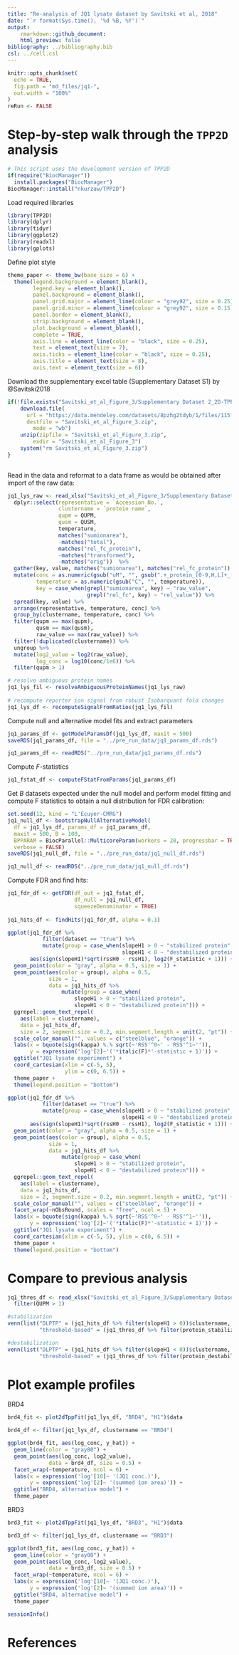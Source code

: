 ```yaml
---
title: "Re-analysis of JQ1 lysate dataset by Savitski et al, 2018"
date: "`r format(Sys.time(), '%d %B, %Y')`"
output:
    rmarkdown::github_document:
    html_preview: false
bibliography: ../bibliography.bib
csl: ../cell.csl
---
```


```r
knitr::opts_chunk$set(
  echo = TRUE,
  fig.path = "md_files/jq1-",
  out.width = "100%"
)
reRun <- FALSE
```

# Step-by-step walk through the `TPP2D` analysis

```r
# This script uses the development version of TPP2D
if(require("BiocManager"))
  install.packages("BiocManager")
BiocManager::install("nkurzaw/TPP2D")
```

Load required libraries

```r
library(TPP2D)
library(dplyr)
library(tidyr)
library(ggplot2)
library(readxl)
library(gplots)
```

Define plot style
```r
theme_paper <- theme_bw(base_size = 6) +
  theme(legend.background = element_blank(), 
        legend.key = element_blank(), 
        panel.background = element_blank(), 
        panel.grid.major = element_line(colour = "grey92", size = 0.25),
        panel.grid.minor = element_line(colour = "grey92", size = 0.15),
        panel.border = element_blank(), 
        strip.background = element_blank(), 
        plot.background = element_blank(), 
        complete = TRUE,
        axis.line = element_line(color = "black", size = 0.25),
        text = element_text(size = 7),
        axis.ticks = element_line(color = "black", size = 0.25),
        axis.title = element_text(size = 8),
        axis.text = element_text(size = 6))
```

Download the supplementary excel table (Supplementary Dataset S1) by @Savitski2018

```r
if(!file.exists("Savitski_et_al_Figure_3/Supplementary Dataset 2_2D-TPP.xlsx")){
    download.file(
      url = "https://data.mendeley.com/datasets/8pzhg2tdyb/1/files/115f60c9-01d1-4213-9abb-aa095d70a626/Savitski%20et%20al%20Figure%203.zip?dl=1",
      destfile = "Savitski_et_al_Figure_3.zip",
        mode = "wb") 
    unzip(zipfile = "Savitski_et_al_Figure_3.zip", 
        exdir = "Savitski_et_al_Figure_3")
    system("rm Savitski_et_al_Figure_3.zip")
}
  
```


Read in the data and reformat to a data frame as would be obtained after import of the raw data:

```r
jq1_lys_raw <- read_xlsx("Savitski_et_al_Figure_3/Supplementary Dataset 2_2D-TPP.xlsx", sheet = 3, skip = 1) %>% 
  dplyr::select(representative = `Accession No.`,
                clustername = `protein name`,
                qupm = QUPM,
                qusm = QUSM,
                temperature,
                matches("sumionarea"),
                -matches("total"),
                matches("rel_fc_protein"),
                -matches("transformed"),
                -matches("orig"))  %>% 
  gather(key, value, matches("sumionarea"), matches("rel_fc_protein")) %>% 
  mutate(conc = as.numeric(gsub("uM", "", gsub(".+_protein_[0-9,H,L]+_[0-9,H,L]+_", "", key))),
         temperature = as.numeric(gsub("C", "", temperature)),
         key = case_when(grepl("sumionarea", key) ~ "raw_value",
                         grepl("rel_fc", key) ~ "rel_value")) %>% 
  spread(key, value) %>% 
  arrange(representative, temperature, conc) %>% 
  group_by(clustername, temperature, conc) %>% 
  filter(qupm == max(qupm), 
         qusm == max(qusm), 
         raw_value == max(raw_value)) %>% 
  filter(!duplicated(clustername)) %>% 
  ungroup %>% 
  mutate(log2_value = log2(raw_value),
         log_conc = log10(conc/1e6)) %>% 
  filter(qupm > 1)

# resolve ambiguous protein names
jq1_lys_fil <- resolveAmbiguousProteinNames(jq1_lys_raw)
  
# recompute reporter ion signal from robust Isobarquant fold changes
jq1_lys_df <- recomputeSignalFromRatios(jq1_lys_fil)
```

Compute null and alternative model fits and extract parameters
```r
jq1_params_df <- getModelParamsDf(jq1_lys_df, maxit = 500)
saveRDS(jq1_params_df, file = "../pre_run_data/jq1_params_df.rds")
```

```r
jq1_params_df <- readRDS("../pre_run_data/jq1_params_df.rds")
```

Compute *F*-statistics
```r
jq1_fstat_df <- computeFStatFromParams(jq1_params_df)
```

Get $B$ datasets expected under the null model and perform model fitting and compute F statistics to obtain a null distribution for FDR calibration:
```r
set.seed(12, kind = "L'Ecuyer-CMRG")
jq1_null_df <- bootstrapNullAlternativeModel(
  df = jq1_lys_df, params_df = jq1_params_df, 
  maxit = 500, B = 100,
  BPPARAM = BiocParallel::MulticoreParam(workers = 20, progressbar = TRUE),
  verbose = FALSE)
saveRDS(jq1_null_df, file = "../pre_run_data/jq1_null_df.rds")
```

```r
jq1_null_df <- readRDS("../pre_run_data/jq1_null_df.rds")
```

Compute FDR and find hits:

```r
jq1_fdr_df <- getFDR(df_out = jq1_fstat_df,
                     df_null = jq1_null_df,
                     squeezeDenominator = TRUE)
  
jq1_hits_df <- findHits(jq1_fdr_df, alpha = 0.1)
```

```r
ggplot(jq1_fdr_df %>% 
           filter(dataset == "true") %>% 
           mutate(group = case_when(slopeH1 > 0 ~ "stabilized protein",
                                    slopeH1 < 0 ~ "destabilized protein")), 
       aes(sign(slopeH1)*sqrt(rssH0 - rssH1), log2(F_statistic + 1))) +
  geom_point(color = "gray", alpha = 0.5, size = 1) + 
  geom_point(aes(color = group), alpha = 0.5, 
             size = 1,
             data = jq1_hits_df %>% 
                 mutate(group = case_when(
                     slopeH1 > 0 ~ "stabilized protein",
                     slopeH1 < 0 ~ "destabilized protein"))) + 
  ggrepel::geom_text_repel(
    aes(label = clustername),
    data = jq1_hits_df, 
    size = 2, segment.size = 0.2, min.segment.length = unit(2, "pt")) +
  scale_color_manual("", values = c("steelblue", "orange")) +
  labs(x = bquote(sign(kappa) %.% sqrt(~'RSS'^0~' - RSS'^1~'')),
       y = expression('log'[2]~'('*italic(F)*'-statistic + 1)')) +
  ggtitle("JQ1 lysate experiment") +
  coord_cartesian(xlim = c(-5, 5), 
                  ylim = c(0, 6.5)) +
  theme_paper +
  theme(legend.position = "bottom")
```


```r
ggplot(jq1_fdr_df %>% 
           filter(dataset == "true") %>% 
           mutate(group = case_when(slopeH1 > 0 ~ "stabilized protein",
                                    slopeH1 < 0 ~ "destabilized protein")), 
       aes(sign(slopeH1)*sqrt(rssH0 - rssH1), log2(F_statistic + 1))) +
  geom_point(color = "gray", alpha = 0.5, size = 1) + 
  geom_point(aes(color = group), alpha = 0.5, 
             size = 1,
             data = jq1_hits_df %>% 
                 mutate(group = case_when(
                     slopeH1 > 0 ~ "stabilized protein",
                     slopeH1 < 0 ~ "destabilized protein"))) + 
  ggrepel::geom_text_repel(
    aes(label = clustername),
    data = jq1_hits_df, 
    size = 2, segment.size = 0.2, min.segment.length = unit(2, "pt")) +
  scale_color_manual("", values = c("steelblue", "orange")) +
  facet_wrap(~nObsRound, scales = "free", ncol = 5) +
  labs(x = bquote(sign(kappa) %.% sqrt(~'RSS'^0~' - RSS'^1~'')),
       y = expression('log'[2]~'('*italic(F)*'-statistic + 1)')) +
  ggtitle("JQ1 lysate experiment") +
  coord_cartesian(xlim = c(-5, 5), ylim = c(0, 6.5)) +
  theme_paper +
  theme(legend.position = "bottom")

```

# Compare to previous analysis

```r
jq1_thres_df <- read_xlsx("Savitski_et_al_Figure_3/Supplementary Dataset 2_2D-TPP.xlsx", sheet = 3, skip = 1) %>% 
  filter(QUPM > 1)

#stabilization
venn(list("DLPTP" = (jq1_hits_df %>% filter(slopeH1 > 0))$clustername,
          "threshold-based" = (jq1_thres_df %>% filter(protein_stabilized_neighb_temp_good_curves_count > 1) %>% filter(!duplicated(`protein name`)))$`protein name`))

```

```r
#destabilization
venn(list("DLPTP" = (jq1_hits_df %>% filter(slopeH1 < 0))$clustername,
          "threshold-based" = (jq1_thres_df %>% filter(protein_destabilized_neighb_temp_good_curves_count > 1) %>% filter(!duplicated(`protein name`)))$`protein name`))
```

# Plot example profiles

BRD4

```r
brd4_fit <- plot2dTppFit(jq1_lys_df, "BRD4", "H1")$data

brd4_df <- filter(jq1_lys_df, clustername == "BRD4")

ggplot(brd4_fit, aes(log_conc, y_hat)) +
  geom_line(color = "gray80") +
  geom_point(aes(log_conc, log2_value), 
             data = brd4_df, size = 0.5) +
  facet_wrap(~temperature, ncol = 6) +
  labs(x = expression('log'[10]~ '(JQ1 conc.)'),
       y = expression('log'[2]~ '(summed ion area)')) +
  ggtitle("BRD4, alternative model") +
  theme_paper
```

BRD3

```r
brd3_fit <- plot2dTppFit(jq1_lys_df, "BRD3", "H1")$data

brd3_df <- filter(jq1_lys_df, clustername == "BRD3")

ggplot(brd3_fit, aes(log_conc, y_hat)) +
  geom_line(color = "gray80") +
  geom_point(aes(log_conc, log2_value), 
             data = brd3_df, size = 0.5) +
  facet_wrap(~temperature, ncol = 6) +
  labs(x = expression('log'[10]~ '(JQ1 conc.)'),
       y = expression('log'[2]~ '(summed ion area)')) +
  ggtitle("BRD4, alternative model") +
  theme_paper
```

```r
sessionInfo()
```


# References